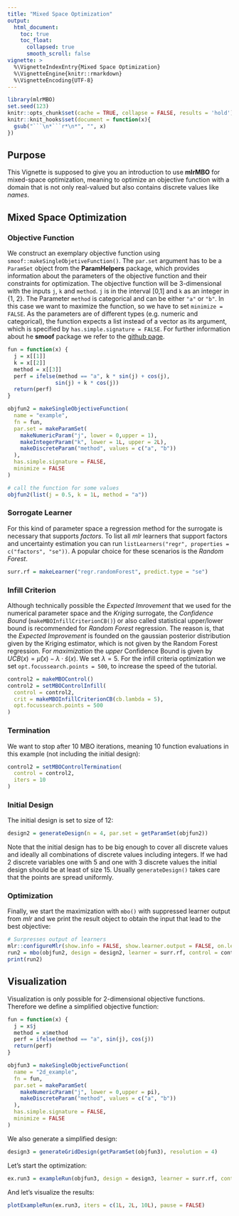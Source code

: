 ```yaml
---
title: "Mixed Space Optimization"
output:
  html_document:
    toc: true
    toc_float:
      collapsed: true
      smooth_scroll: false
vignette: >
  %\VignetteIndexEntry{Mixed Space Optimization}
  %\VignetteEngine{knitr::rmarkdown}
  %\VignetteEncoding{UTF-8}
---
```


```r
library(mlrMBO)
set.seed(123)
knitr::opts_chunk$set(cache = TRUE, collapse = FALSE, results = 'hold')
knitr::knit_hooks$set(document = function(x){
  gsub("```\n*```r*\n*", "", x)
})
```

## Purpose

This Vignette is supposed to give you an introduction to use **mlrMBO** for mixed-space optimization, meaning to optimize an objective function with a domain that is not only real-valued but also contains discrete values like *names*.

## Mixed Space Optimization

### Objective Function

We construct an exemplary objective function using `smoof::makeSingleObjetiveFunction()`. 
The `par.set` argument has to be a `ParamSet` object from the **ParamHelpers** package, which provides information about the parameters of the objective function and their constraints for optimization.
The objective function will be 3-dimensional with the inputs `j`, `k` and `method`.
`j` is in the interval [0,1] and `k` as an integer in {1, 2}. 
The Parameter `method` is categorical and can be either `"a"` or `"b"`.
In this case we want to maximize the function, so we have to set `minimize = FALSE`.
As the parameters are of different types (e.g. numeric and categorical), the function expects a list instead of a vector as its argument, which is specified by `has.simple.signature = FALSE`.
For further information about he **smoof** package we refer to the [github page](https://github.com/jakobbossek/smoof).

```r
fun = function(x) {
  j = x[[1]]
  k = x[[2]]
  method = x[[3]]
  perf = ifelse(method == "a", k * sin(j) + cos(j),
               sin(j) + k * cos(j))
  return(perf)
}

objfun2 = makeSingleObjectiveFunction(
  name = "example",
  fn = fun,
  par.set = makeParamSet(
    makeNumericParam("j", lower = 0,upper = 1),
    makeIntegerParam("k", lower = 1L, upper = 2L),
    makeDiscreteParam("method", values = c("a", "b"))
  ),
  has.simple.signature = FALSE,
  minimize = FALSE
)

# call the function for some values
objfun2(list(j = 0.5, k = 1L, method = "a"))
```

### Sorrogate Learner

For this kind of parameter space a regression method for the surrogate is necessary that supports *factors*.
To list all *mlr* learners that support factors and uncertainty estimation you can run `listLearners("regr", properties = c("factors", "se"))`.
A popular choice for these scenarios is the *Random Forest*.

```r
surr.rf = makeLearner("regr.randomForest", predict.type = "se")
```

### Infill Criterion

Although technically possible the *Expected Imrovement* that we used for the numerical parameter space and the *Kriging* surrogate, the *Confidence Bound* (`makeMBOInfillCriterionCB()`) or also called statistical upper/lower bound is recommended for *Random Forest* regression.
The reason is, that the *Expected Improvement* is founded on the gaussian posterior distribution given by the Kriging estimator, which is not given by the Random Forest regression.
For *maximization* the *upper* Confidence Bound is given by $UCB(x) = \hat{\mu}(x) - \lambda \cdot \hat{s}(x)$.
We set $\lambda = 5$.
For the infill criteria optimization we set `opt.focussearch.points = 500`, to increase the speed of the tutorial.

```r
control2 = makeMBOControl()
control2 = setMBOControlInfill(
  control = control2,
  crit = makeMBOInfillCriterionCB(cb.lambda = 5),
  opt.focussearch.points = 500
)
```

### Termination

We want to stop after 10 MBO iterations, meaning 10 function evaluations in this example (not including the initial design):

```r
control2 = setMBOControlTermination(
  control = control2,
  iters = 10
)
```

### Initial Design

The initial design is set to size of 12:

```r
design2 = generateDesign(n = 4, par.set = getParamSet(objfun2))
```

Note that the initial design has to be big enough to cover all discrete values and ideally all combinations of discrete values including integers.
If we had 2 discrete variables one with 5 and one with 3 discrete values the initial design should be at least of size 15.
Usually `generateDesign()` takes care that the points are spread uniformly.

### Optimization

Finally, we start the maximization with `mbo()` with suppressed learner output from *mlr* and we print the result object to obtain the input that lead to the best objective:
```r
# Surpresses output of learners 
mlr::configureMlr(show.info = FALSE, show.learner.output = FALSE, on.learner.warning = "quiet")
run2 = mbo(objfun2, design = design2, learner = surr.rf, control = control2, show.info = TRUE)
print(run2)
```

## Visualization

Visualization is only possible for 2-dimensional objective functions.
Therefore we define a simplified objective function:

```r
fun = function(x) {
  j = x$j
  method = x$method
  perf = ifelse(method == "a", sin(j), cos(j))
  return(perf)
}

objfun3 = makeSingleObjectiveFunction(
  name = "2d_example",
  fn = fun,
  par.set = makeParamSet(
    makeNumericParam("j", lower = 0,upper = pi),
    makeDiscreteParam("method", values = c("a", "b"))
  ),
  has.simple.signature = FALSE,
  minimize = FALSE
)
```

We also generate a simplified design:

```r
design3 = generateGridDesign(getParamSet(objfun3), resolution = 4)
```

Let's start the optimization:

```r
ex.run3 = exampleRun(objfun3, design = design3, learner = surr.rf, control = control2)
```

And let's visualize the results:

```r
plotExampleRun(ex.run3, iters = c(1L, 2L, 10L), pause = FALSE)
```
